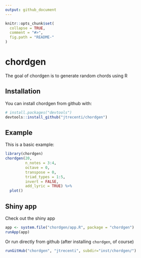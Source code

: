 ```yaml
---
output: github_document
---
```


<!-- README.md is generated from README.Rmd. Please edit that file -->

```r
knitr::opts_chunk$set(
  collapse = TRUE,
  comment = "#>",
  fig.path = "README-"
)
```

# chordgen

The goal of chordgen is to generate random chords using R

## Installation

You can install chordgen from github with:

```r
# install.packages("devtools")
devtools::install_github("jtrecenti/chordgen")
```

## Example

This is a basic example:

```r
library(chordgen)
chordgen(20, 
         n_notes = 3:4, 
         octave = 0, 
         transpose = 0, 
         triad_types = 1:5,
         invert = FALSE,
         add_lyric = TRUE) %>% 
  plot()
```

## Shiny app

Check out the shiny app

```r
app <- system.file("chordgen/app.R", package = "chordgen")
runApp(app)
```

Or run directly from github (after installing `chordgen`, of course)

```r
runGitHub("chordgen", "jtrecenti", subdir="inst/chordgen/")
```


